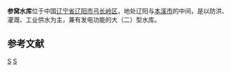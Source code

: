 {{Infobox Reservoir | 
|name                     = 参窝水库
|nickname                 = 
|image                    = 
|image_caption            = 
|map                      = 
|map_caption              = 
|pushpin_map              = China
|pushpin_map_caption      = 参窝水库在中国的位置
|code                     = BBA27000692
|class                    = 大（二）型水库
|location_of_reservoir    = [[辽宁省|辽宁省]][[辽阳市|辽阳市]][[弓长岭区|弓长岭区]]
|location_of_dam          = 
|inflow                   = 
|outflow                  = [[太子河|太子河]]
|catchment_area           = 6175
|reservoir_area           = 
|mean_depth               = 
|maximum_depth            = 
|flood_level              = 102
|normal_water_level       = 96.60
|dead_water_level         = 
|water_quality            = 
|island                   = 
|maximum_storage_capacity = 7.9亿
|normal_storage_capacity  = 
|dead_storage_capacity    = 
|type_of_dam              = 混凝土重力坝
|elevation_of_dam         = 
|height_of_dam            = 50.3
|length_of_dam            = 532
|width_of_dam             = 6
|installed_capacity       = 
|start                    = 1970年12月
|complete                 = 1972年11月
|cost                     = 
|emigrate                 = 
|latd = 41
|latm = 14
|lats = 00
|latNS = N
|longd = 123
|longm = 30
|longs = 51
|longEW = E
|website = 
|footnotes = 
<ref>{{cite journal |title=参窝水库大坝溢流面破坏原因及其除险加固处理 |author=姜国忠，于国锋，崔赞洙 |journal=沈阳农业大学学报 |year=2002 |volume=33 |issue=3 |pages= |url=http://d.wanfangdata.com.cn/Periodical_synydxxb200203023.aspx |access-date=2010-09-02 |archive-date=2015-07-04 |archive-url=https://web.archive.org/web/20150704033522/http://d.wanfangdata.com.cn/Periodical_synydxxb200203023.aspx |dead-url=no }}</ref>
<ref>{{cite journal |title=参窝大坝的加固效果及结构性态的初步分析 |author=刘观标，李旦江 |journal=水电自动化与大坝监测 |year=1990 |volume= |issue=5 |pages= |url=http://www.cnki.com.cn/Article/CJFDTOTAL-DBGC199005003.htm |access-date=2010-09-02 |archive-date=2016-03-04 |archive-url=https://web.archive.org/web/20160304114411/http://www.cnki.com.cn/Article/CJFDTOTAL-DBGC199005003.htm |dead-url=no }}</ref>
}}
'''参窝水库'''位于中国[[辽宁省|辽宁省]][[辽阳市|辽阳市]][[弓长岭区|弓长岭区]]，地处辽阳与[[本溪市|本溪市]]的中间，是以防洪、灌溉、工业供水为主，兼有发电功能的大（二）型水库。

==参考文献==
{{reflist}}

[[Category:辽宁水库|S]]
[[Category:弓长岭区|S]]
{{liaoning-stub}}
